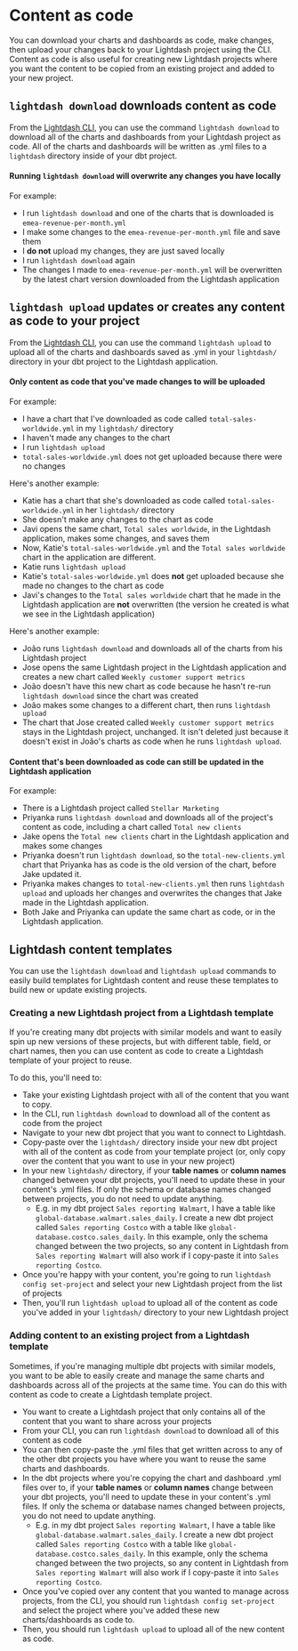 # Content as code

You can download your charts and dashboards as code, make changes, then upload your changes back to your Lightdash project using the CLI. Content as code is also useful for creating new Lightdash projects where you want the content to be copied from an existing project and added to your new project.

## `lightdash download` downloads content as code

From the [Lightdash CLI](/references/lightdash-cli), you can use the command `lightdash download` to download all of the charts and dashboards from your Lightdash project as code. All of the charts and dashboards will be written as .yml files to a `lightdash` directory inside of your dbt project. 

#### Running `lightdash download` will overwrite any changes you have locally

For example:
- I run `lightdash download` and one of the charts that is downloaded is `emea-revenue-per-month.yml`
- I make some changes to the `emea-revenue-per-month.yml` file and save them
- I **do not** upload my changes, they are just saved locally
- I run `lightdash download` again 
- The changes I made to `emea-revenue-per-month.yml` will be overwritten by the latest chart version downloaded from the Lightdash application 

## `lightdash upload` updates or creates any content as code to your project

From the [Lightdash CLI](/references/lightdash-cli), you can use the command `lightdash upload` to upload all of the charts and dashboards saved as .yml in your `lightdash/` directory in your dbt project to the Lightdash application. 

#### Only content as code that you've made changes to will be uploaded 

For example: 
- I have a chart that I've downloaded as code called `total-sales-worldwide.yml` in my `lightdash/` directory
- I haven't made any changes to the chart
- I run `lightdash upload`
- `total-sales-worldwide.yml` does not get uploaded because there were no changes

Here's another example:
- Katie has a chart that she's downloaded as code called `total-sales-worldwide.yml` in her `lightdash/` directory
- She doesn't make any changes to the chart as code
- Javi opens the same chart, `Total sales worldwide`, in the Lightdash application, makes some changes, and saves them
- Now, Katie's `total-sales-worldwide.yml` and the `Total sales worldwide` chart in the application are different.
- Katie runs `lightdash upload`
- Katie's `total-sales-worldwide.yml` does **not** get uploaded because she made no changes to the chart as code
- Javi's changes to the `Total sales worldwide` chart that he made in the Lightdash application are **not** overwritten (the version he created is what we see in the Lightdash application)

Here's another example:
- João runs `lightdash download` and downloads all of the charts from his Lightdash project
- Jose opens the same Lightdash project in the Lightdash application and creates a new chart called `Weekly customer support metrics`
- João doesn't have this new chart as code because he hasn't re-run `lightdash download` since the chart was created
- João makes some changes to a different chart, then runs `lightdash upload`
- The chart that Jose created called `Weekly customer support metrics` stays in the Lightdash project, unchanged. It isn't deleted just because it doesn't exist in João's charts as code when he runs `lightdash upload`.

#### Content that's been downloaded as code can still be updated in the Lightdash application

For example:
- There is a Lightdash project called `Stellar Marketing`
- Priyanka runs `lightdash download` and downloads all of the project's content as code, including a chart called `Total new clients`
- Jake opens the `Total new clients` chart in the Lightdash application and makes some changes
- Priyanka doesn't run `lightdash download`, so the `total-new-clients.yml` chart that Priyanka has as code is the old version of the chart, before Jake updated it. 
- Priyanka makes changes to `total-new-clients.yml` then runs `lightdash upload` and uploads her changes and overwrites the changes that Jake made in the Lightdash application. 
- Both Jake and Priyanka can update the same chart as code, or in the Lightdash application.

## Lightdash content templates

You can use the `lightdash download` and `lightdash upload` commands to easily build templates for Lightdash content and reuse these templates to build new or update existing projects. 

### Creating a new Lightdash project from a Lightdash template

If you're creating many dbt projects with similar models and want to easily spin up new versions of these projects, but with different table, field, or chart names, then you can use content as code to create a Lightdash template of your project to reuse. 

To do this, you'll need to:
- Take your existing Lightdash project with all of the content that you want to copy. 
- In the CLI, run `lightdash download` to download all of the content as code from the project
- Navigate to your new dbt project that you want to connect to Lightdash. 
- Copy-paste over the `lightdash/` directory inside your new dbt project with all of the content as code from your template project (or, only copy over the content that you want to use in your new project)
- In your new `lightdash/` directory, if your **table names** or **column names** changed between your dbt projects, you'll need to update these in your content's .yml files. If only the schema or database names changed between projects, you do not need to update anything. 
  - E.g. in my dbt project `Sales reporting Walmart`, I have a table like `global-database.walmart.sales_daily`. I create a new dbt project called `Sales reporting Costco` with a table like `global-database.costco.sales_daily`. In this example, only the schema changed between the two projects, so any content in Lightdash from `Sales reporting Walmart` will also work if I copy-paste it into `Sales reporting Costco`.
- Once you're happy with your content, you're going to run `lightdash config set-project` and select your new Lightdash project from the list of projects
- Then, you'll run `lightdash upload` to upload all of the content as code you've added in your `lightdash/` directory to your new Lightdash project

### Adding content to an existing project from a Lightdash template

Sometimes, if you're managing multiple dbt projects with similar models, you want to be able to easily create and manage the same charts and dashboards across all of the projects at the same time. You can do this with content as code to create a Lightdash template project.

- You want to create a Lightdash project that only contains all of the content that you want to share across your projects
- From your CLI, you can run `lightdash download` to download all of this content as code 
- You can then copy-paste the .yml files that get written across to any of the other dbt projects you have where you want to reuse the same charts and dashboards. 
- In the dbt projects where you're copying the chart and dashboard .yml files over to, if your **table names** or **column names** change between your dbt projects, you'll need to update these in your content's .yml files. If only the schema or database names changed between projects, you do not need to update anything. 
  - E.g. in my dbt project `Sales reporting Walmart`, I have a table like `global-database.walmart.sales_daily`. I create a new dbt project called `Sales reporting Costco` with a table like `global-database.costco.sales_daily`. In this example, only the schema changed between the two projects, so any content in Lightdash from `Sales reporting Walmart` will also work if I copy-paste it into `Sales reporting Costco`.
- Once you've copied over any content that you wanted to manage across projects, from the CLI, you should run `lightdash config set-project` and select the project where you've added these new charts/dashboards as code to. 
- Then, you should run `lightdash upload` to upload all of the new content as code.